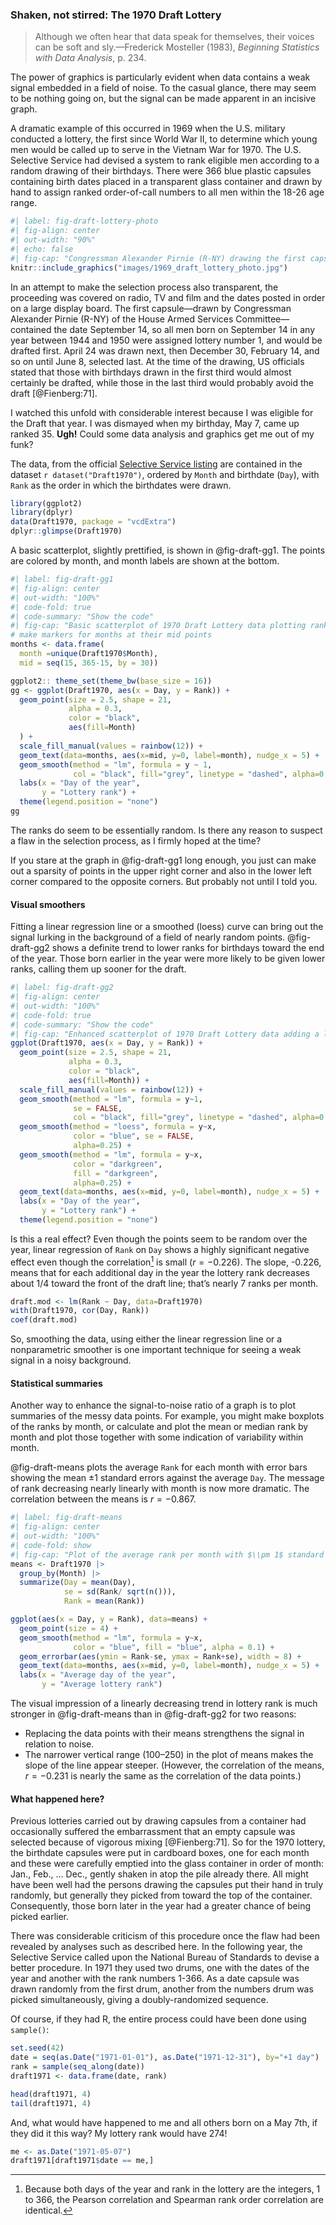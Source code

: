 ### Shaken, not stirred: The 1970 Draft Lottery {#sec-draft1970}

>Although we often hear that data speak for themselves, their voices can be soft and sly.---Frederick Mosteller (1983), _Beginning Statistics with Data Analysis_, p. 234.

The power of graphics is particularly evident when data contains a weak signal embedded in a field of noise. To the casual glance, there may seem to be nothing going on, but the signal can be made apparent in an incisive graph.

A dramatic example of this occurred in 1969 when the U.S. military conducted a lottery, the first since World War II,
to determine which young men would be called up to serve in the Vietnam War for 1970. The U.S. Selective Service had devised a system to rank eligible men according to a random drawing of their birthdays. 
There were 366 blue plastic capsules containing birth dates placed in a transparent glass container and drawn by hand to assign ranked order-of-call numbers to all men within the 18-26 age range.

```r
#| label: fig-draft-lottery-photo
#| fig-align: center
#| out-width: "90%"
#| echo: false
#| fig-cap: "Congressman Alexander Pirnie (R-NY) drawing the first capsule for the Selective Service draft, Dec 1, 1969. Source: https://en.wikipedia.org/wiki/Draft_lottery_(1969)#/media/File:1969_draft_lottery_photo.jpg"
knitr::include_graphics("images/1969_draft_lottery_photo.jpg")
```

In an attempt to make the selection process also transparent, the proceeding was
covered on radio, TV and film and the dates posted in order on a large display board.
The first capsule---drawn by Congressman Alexander Pirnie (R-NY) of the House Armed Services Committee---contained the date September 14, so all men born on September 14 in any year between 1944 and 1950 were assigned lottery number 1,
and would be drafted first.
April 24 was drawn next, then December 30, February 14, and so on until June 8,
selected last. At the time of the drawing, US officials stated that those with birthdays drawn in the first third
would almost certainly be drafted, while those in the last third would probably avoid the draft [@Fienberg:71].

I watched this unfold with considerable interest because I was eligible for the Draft that
year. I was dismayed when my birthday, May 7, came up ranked 35. **Ugh!** Could some data
analysis and graphics get me out of my funk?


The data, from the official [Selective Service listing](https://www.sss.gov/wp-content/uploads/2020/03/1970-Vietnam-Lottery.pdf)
are contained in the dataset `r dataset("Draft1970")`, ordered by `Month` and birthdate (`Day`),
with `Rank` as the order in which the birthdates were drawn.

<!-- figure-code: R/draft1970.R -->

```r
library(ggplot2)
library(dplyr)
data(Draft1970, package = "vcdExtra")
dplyr::glimpse(Draft1970)
```

A basic scatterplot, slightly prettified, is shown in @fig-draft-gg1. 
The points are colored by month, and month labels are shown at the bottom.

```r
#| label: fig-draft-gg1
#| fig-align: center
#| out-width: "100%"
#| code-fold: true
#| code-summary: "Show the code"
#| fig-cap: "Basic scatterplot of 1970 Draft Lottery data plotting rank order of selection against birthdates in the year. Points are colored by month. The horizontal line is at the average rank."
# make markers for months at their mid points
months <- data.frame(
  month =unique(Draft1970$Month),
  mid = seq(15, 365-15, by = 30))

ggplot2:: theme_set(theme_bw(base_size = 16))
gg <- ggplot(Draft1970, aes(x = Day, y = Rank)) +
  geom_point(size = 2.5, shape = 21, 
             alpha = 0.3, 
             color = "black", 
             aes(fill=Month)
  ) +
  scale_fill_manual(values = rainbow(12)) +
  geom_text(data=months, aes(x=mid, y=0, label=month), nudge_x = 5) +
  geom_smooth(method = "lm", formula = y ~ 1,
              col = "black", fill="grey", linetype = "dashed", alpha=0.6) +
  labs(x = "Day of the year",
       y = "Lottery rank") +
  theme(legend.position = "none") 
gg
```

The ranks do seem to be essentially random.  Is there any reason to suspect
a flaw in the selection process, as I firmly hoped at the time?
  
If you stare at the graph in @fig-draft-gg1 long enough, you just can make out a sparsity of points in the upper right corner and also in the lower left corner compared to the opposite corners. 
But probably not until I told you.

#### Visual smoothers {.unnumbered}
Fitting a linear regression line or a smoothed (loess) curve can bring out the signal lurking in the background of a field of nearly random points. @fig-draft-gg2 shows a definite trend to lower 
ranks for birthdays toward the end of the year. Those born earlier in the
year were more likely to be given lower ranks, calling them up sooner for the draft.

```r
#| label: fig-draft-gg2
#| fig-align: center
#| out-width: "100%"
#| code-fold: true
#| code-summary: "Show the code"
#| fig-cap: "Enhanced scatterplot of 1970 Draft Lottery data adding a linear regression line and loess smooth."
ggplot(Draft1970, aes(x = Day, y = Rank)) +
  geom_point(size = 2.5, shape = 21, 
             alpha = 0.3, 
             color = "black", 
             aes(fill=Month)) +
  scale_fill_manual(values = rainbow(12)) +
  geom_smooth(method = "lm", formula = y~1,
              se = FALSE,
              col = "black", fill="grey", linetype = "dashed", alpha=0.6) +
  geom_smooth(method = "loess", formula = y~x,
              color = "blue", se = FALSE,
              alpha=0.25) +
  geom_smooth(method = "lm", formula = y~x,
              color = "darkgreen",
              fill = "darkgreen", 
              alpha=0.25) +
  geom_text(data=months, aes(x=mid, y=0, label=month), nudge_x = 5) +
  labs(x = "Day of the year",
       y = "Lottery rank") +
  theme(legend.position = "none") 
```

Is this a real effect? 
Even though the points seem to be random over the year, linear regression of `Rank` on `Day` shows a highly significant negative effect even though the 
correlation[^rank-cor] is small ($r = -0.226$). The slope, -0.226,
means that for each additional day in the year the lottery rank decreases about 1/4 toward
the front of the draft line; that's nearly 7 ranks per month.

[^rank-cor]: Because both days of the year and rank in the lottery are the integers, 1 to 366,
the Pearson correlation and Spearman rank order correlation are identical.

```r
draft.mod <- lm(Rank ~ Day, data=Draft1970)
with(Draft1970, cor(Day, Rank))
coef(draft.mod)
```

So, smoothing the data, using either the linear regression line or a nonparametric smoother is one important
technique for seeing a weak signal in a noisy background.

#### Statistical summaries {.unnumbered}
Another way to enhance the signal-to-noise ratio of a graph is to plot summaries of the messy data points.
For example, you might make boxplots of the ranks by month, or calculate and plot the mean or median
rank by month and plot those together with some indication of variability within month.

@fig-draft-means plots the average `Rank` for each month with error bars showing the mean $\pm 1$ standard errors against the average `Day`. The message of rank decreasing nearly linearly with month is now more dramatic. The correlation between the means is $r = -0.867$.

```r
#| label: fig-draft-means
#| fig-align: center
#| out-width: "100%"
#| code-fold: show
#| fig-cap: "Plot of the average rank per month with $\\pm 1$ standard error bars. The line shows the least squares regression line, treating months as equally spaced."
means <- Draft1970 |>
  group_by(Month) |>
  summarize(Day = mean(Day),
            se = sd(Rank/ sqrt(n())),
            Rank = mean(Rank)) 

ggplot(aes(x = Day, y = Rank), data=means) +
  geom_point(size = 4) +
  geom_smooth(method = "lm", formula = y~x,
              color = "blue", fill = "blue", alpha = 0.1) +
  geom_errorbar(aes(ymin = Rank-se, ymax = Rank+se), width = 8) +
  geom_text(data=months, aes(x=mid, y=0, label=month), nudge_x = 5) +
  labs(x = "Average day of the year",
       y = "Average lottery rank")
```

The visual impression of a linearly decreasing trend in lottery rank is much stronger in @fig-draft-means
than in @fig-draft-gg2 for two reasons: 
  
* Replacing the data points with their means strengthens the signal in relation to noise.
* The narrower vertical range (100--250) in the plot of means makes the slope of the line appear steeper. (However, the correlation of the means, $r = -0.231$ is nearly the same as the correlation of the data points.)

#### What happened here? {.unnumbered}

Previous lotteries carried out by drawing capsules from a container had occasionally suffered the embarrassment that an empty capsule was selected 
because of vigorous mixing [@Fienberg:71]. So for the 1970 lottery, the birthdate capsules were
put in cardboard boxes, one for each month and these were carefully emptied into the glass container in order of month: Jan., Feb., ... Dec., gently shaken in atop the pile already there.  All might have been well had the persons drawing the capsules
put their hand in truly randomly, but generally they picked from toward the top of the container.
Consequently, those born later in the year had a greater chance of being picked earlier.

There was considerable criticism of this procedure once the flaw had been revealed by analyses
such as described here. In the following year, the Selective Service called upon the National
Bureau of Standards to devise a better procedure. In 1971 they used two drums, one with the
dates of the year and another with the rank numbers 1-366. As a date capsule was drawn randomly from the
first drum, another from the numbers drum was picked simultaneously, giving a doubly-randomized
sequence. 

Of course, if they had R, the entire process could have been done using `sample()`:

```r
set.seed(42)
date = seq(as.Date("1971-01-01"), as.Date("1971-12-31"), by="+1 day")
rank = sample(seq_along(date))
draft1971 <- data.frame(date, rank)

head(draft1971, 4)
tail(draft1971, 4)
```

And, what would have happened to me and all others born on a May 7th, if they did it this way?
My lottery rank would have 274! 

```r
me <- as.Date("1971-05-07")
draft1971[draft1971$date == me,]
```

